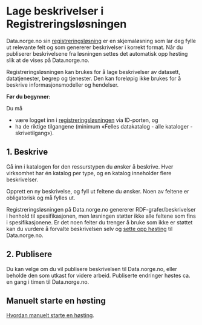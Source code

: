 # Lage beskrivelser i Registreringsløsningen

Data.norge.no sin [registreringsløsning](https://registrering.fellesdatakatalog.digdir.no) er en skjemaløsning som lar deg fylle ut relevante felt og som genererer beskrivelser i korrekt format. Når du publiserer beskrivelsene fra løsningen settes det automatisk opp høsting slik at de vises på Data.norge.no.

Registreringsløsningen kan brukes for å lage beskrivelser av datasett, datatjenester, begrep og tjenester. Den kan foreløpig ikke brukes for å beskrive informasjonsmodeller og hendelser.

**Før du begynner:**

Du må

- være logget inn i [registreringsløsningen](https://registrering.fellesdatakatalog.digdir.no) via ID-porten, og
- ha de riktige tilgangene (minimum «Felles datakatalog - alle kataloger - skrivetilgang»).

## 1. Beskrive

Gå inn i katalogen for den ressurstypen du ønsker å beskrive. Hver virksomhet har én katalog per type, og en katalog inneholder flere beskrivelser.

Opprett en ny beskrivelse, og fyll ut feltene du ønsker. Noen av feltene er obligatorisk og må fylles ut.

Registreringsløsningen på Data.norge.no genererer RDF-grafer/beskrivelser i henhold til spesifikasjonen, men løsningen støtter ikke alle feltene som fins i spesifikasjonene. Er det noen felter du trenger å bruke som ikke er støttet kan du vurdere å forvalte beskrivelsen selv og [sette opp høsting](/getting-started/publishing-descriptions) til Data.norge.no.

## 2. Publisere

Du kan velge om du vil publisere beskrivelsen til Data.norge.no, eller beholde den som utkast for videre arbeid. Publiserte endringer høstes ca. en gang i timen til Data.norge.no.

## Manuelt starte en høsting

[Hvordan manuelt starte en høsting](/getting-started/triggering-harvest).
